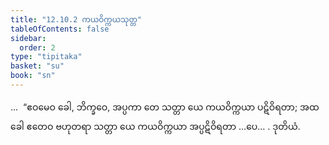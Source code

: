 ```yaml
---
title: "12.10.2 ကယဝိက္ကယသုတ္တ"
tableOfContents: false
sidebar:
  order: 2
type: "tipitaka"
basket: "su"
book: "sn"
---
```



<DynamicBreadcrumb />

<Division number="1162" book="sn" e="ch" v="18">

<Paragraph number="2507" book="sn">
…  “ဧဝမေဝ ခေါ, ဘိက္ခဝေ, အပ္ပကာ တေ သတ္တာ ယေ ကယဝိက္ကယာ ပဋိဝိရတာ; အထ ခေါ ဧတေဝ ဗဟုတရာ သတ္တာ ယေ ကယဝိက္ကယာ အပ္ပဋိဝိရတာ …ပေ… .

</Paragraph>
</Division>

<Paragraph number="2508" type="center" book="sn">
ဒုတိယံ.
</Paragraph>